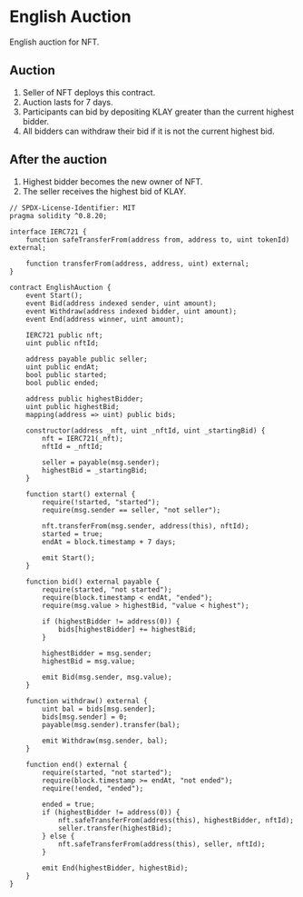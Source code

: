 # English Auction
English auction for NFT.

## Auction
1. Seller of NFT deploys this contract.
2. Auction lasts for 7 days.
3. Participants can bid by depositing KLAY greater than the current highest bidder.
4. All bidders can withdraw their bid if it is not the current highest bid.
## After the auction
1. Highest bidder becomes the new owner of NFT.
2. The seller receives the highest bid of KLAY.

```solidity filename="EnglishAuction.sol" {2} copy
// SPDX-License-Identifier: MIT
pragma solidity ^0.8.20;

interface IERC721 {
    function safeTransferFrom(address from, address to, uint tokenId) external;

    function transferFrom(address, address, uint) external;
}

contract EnglishAuction {
    event Start();
    event Bid(address indexed sender, uint amount);
    event Withdraw(address indexed bidder, uint amount);
    event End(address winner, uint amount);

    IERC721 public nft;
    uint public nftId;

    address payable public seller;
    uint public endAt;
    bool public started;
    bool public ended;

    address public highestBidder;
    uint public highestBid;
    mapping(address => uint) public bids;

    constructor(address _nft, uint _nftId, uint _startingBid) {
        nft = IERC721(_nft);
        nftId = _nftId;

        seller = payable(msg.sender);
        highestBid = _startingBid;
    }

    function start() external {
        require(!started, "started");
        require(msg.sender == seller, "not seller");

        nft.transferFrom(msg.sender, address(this), nftId);
        started = true;
        endAt = block.timestamp + 7 days;

        emit Start();
    }

    function bid() external payable {
        require(started, "not started");
        require(block.timestamp < endAt, "ended");
        require(msg.value > highestBid, "value < highest");

        if (highestBidder != address(0)) {
            bids[highestBidder] += highestBid;
        }

        highestBidder = msg.sender;
        highestBid = msg.value;

        emit Bid(msg.sender, msg.value);
    }

    function withdraw() external {
        uint bal = bids[msg.sender];
        bids[msg.sender] = 0;
        payable(msg.sender).transfer(bal);

        emit Withdraw(msg.sender, bal);
    }

    function end() external {
        require(started, "not started");
        require(block.timestamp >= endAt, "not ended");
        require(!ended, "ended");

        ended = true;
        if (highestBidder != address(0)) {
            nft.safeTransferFrom(address(this), highestBidder, nftId);
            seller.transfer(highestBid);
        } else {
            nft.safeTransferFrom(address(this), seller, nftId);
        }

        emit End(highestBidder, highestBid);
    }
}
```